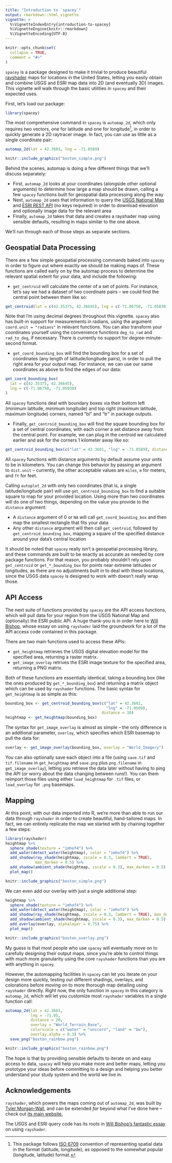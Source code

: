```yaml
---
title: "Introduction to `spacey`"
output: rmarkdown::html_vignette
vignette: >
  %\VignetteIndexEntry{introduction-to-spacey}
  %\VignetteEngine{knitr::rmarkdown}
  %\VignetteEncoding{UTF-8}
---
```


```r
knitr::opts_chunk$set(
  collapse = TRUE,
  comment = "#>"
)
```

`spacey` is a package designed to make it trivial to produce beautiful 
[rayshader](https://www.rayshader.com/) maps for locations in the United States,
letting you easily obtain and combine USGS and ESRI map data into 2D (and 
eventually 3D) images. This vignette will walk through the basic utilities
in `spacey` and their expected uses.

First, let's load our package:

```r
library(spacey)
```

The most comprehensive command in `spacey` is `automap_2d`, which only requires 
two vectors, one for latitude and one for longitude^[This package follows 
[ISO 6709](https://en.wikipedia.org/wiki/ISO_6709) convention of representing 
spatial data in the format (latitude, longitude), as opposed to the somewhat 
popular (longitude, latitude) format.], in order to quickly generate a 2D 
raytracer image. In fact, you can use as little as a single coordinate pair:

```r
automap_2d(lat = 42.3601, lng = -71.0589)
```

```r
knitr::include_graphics("boston_simple.png")
```

Behind the scenes, automap is doing a few different things that we'll discuss 
separately:

* First, `automap_2d` looks at your coordinates (alongside other optional 
arguments) to determine how large a map should be drawn, calling a few 
`spacey` functions built for geospatial data processing along the way
* Next, `automap_2d` uses that information to query the 
  [USGS National Map](https://www.usgs.gov/core-science-systems/national-geospatial-program/national-map)
  and [ESRI REST API](https://developers.arcgis.com/rest/) (no keys required) in
  order to download elevation and optionally image data for the relevant area
* Finally, `automap_2d` takes that data and creates a rayshader map using 
  sensible defaults, resulting in maps similar to the one above.

We'll run through each of those steps as separate sections. 

## Geospatial Data Processing

There are a few simple geospatial processing commands baked into `spacey` in 
order to figure out where exactly we should be making maps of. These functions 
are called early on by the automap process to determine the relevant spatial 
extent for your data, and include the following:

* `get_centroid` will calculate the center of a set of points. For instance, 
  let's say we had a dataset of two coordinate pairs -- we could find the 
  central point between them like so:
  
```r
get_centroid(lat = c(42.35375, 42.36645), lng = c(-71.06750, -71.05030))
```

Note that I'm using decimal degrees throughout this vignette. `spacey` also has 
built-in support for measurements in radians, using the argument 
`coord.unit = "radians"` in relevant functions. You can also transform your 
coordinates yourself using the convenience functions `deg_to_rad` and 
`rad_to_deg`, if necessary. There is currently no support for 
degree-minute-second format.

* `get_coord_bounding_box` will find the bounding box for a set of coordinates 
  (any length of latitude/longitude pairs), in order to pull the right area for 
  your output map. For instance, we can use our same coordinates as above to 
  find the edges of our data:

```r
get_coord_bounding_box(
  lat = c(42.35375, 42.36645),
  lng = c(-71.06750, -71.05030)
)
```

All `spacey` functions deal with boundary boxes via their bottom left 
(minimum latitude, minimum longitude) and top right (maximum latitude, 
maximum longitude) corners, named "bl" and "tr" in package outputs.

* Finally, `get_centroid_bounding_box` will find the square bounding box for a 
  set of central coordinates, with each corner a set distance away from the 
  central point. For example, we can plug in the centroid we calculated earlier 
  and ask for the corners 1 kilometer away like so:

```r
get_centroid_bounding_box(c("lat" = 42.3601, "lng" = -71.0589), distance = 1)
```

All `spacey` functions with distance arguments by default assume your units to 
be in kilometers. You can change this behavior by passing an argument to 
`dist.unit` -- currently, the other acceptable values are `miles`, `m` for 
meters, and `ft` for feet.

Calling `autoplot_2d` with only two coordinates (that is, a single 
latitude/longitude pair) will use `get_centroid_bounding_box` to find a suitable 
square to map for your provided location. Using more than two coordinates will 
do one of two things, depending on the value you provide to the `distance` 
argument:

* A `distance` argument of 0 or `NA` will call `get_coord_bounding_box` and
  then map the smallest rectangle that fits your data
* Any other `distance` argument will then call `get_centroid`, followed by 
  `get_centroid_bounding_box`, mapping a square of the specified distance around
  your data's central location
  
It should be noted that `spacey` really isn't a geospatial processing library, 
and these commands are built to be exactly as accurate as needed by core package
functions. For that reason, you probably shouldn't rely upon `get_centroid` or 
`get_*_bounding_box` for points near extreme latitudes or longitudes, as there
are no adjustments built in to deal with these locations, since the USGS data 
`spacey` is designed to work with doesn't really wrap those. 

## API Access

The next suite of functions provided by `spacey` are the API access functions, 
which will pull data for your region from the USGS National Map and (optionally)
the ESRI public API. A huge thank-you is in order here to 
[Will Bishop](https://wcmbishop.github.io/rayshader-demo/), whose essay on using
`rayshader` laid the groundwork for a lot of the API access code contained in 
this package.

There are two main functions used to access these APIs:

* `get_heightmap` retrieves the USGS digital elevation model for the specified 
  area, returning a raster matrix.
* `get_image_overlay` retrives the ESRI image texture for the specified area, 
  returning a PNG matrix.

Both of these functions are essentially identical, taking a bounding box 
(like the ones produced by `get_*_bounding_box`) and returning a matrix object
which can be used by `rayshader` functions. 
The basic syntax for `get_heightmap` is as simple as this:

```r
bounding_box <- get_centroid_bounding_box(c("lat" = 42.3601, 
                                            "lng" = -71.0589), 
                                          distance = 10)
heightmap <- get_heightmap(bounding_box)
```

The syntax for `get_image_overlay` is almost as simple -- the only difference is 
an additional parameter, `overlay`, which specifies which ESRI basemap to pull 
the data for:

```r
overlay <- get_image_overlay(bounding_box, overlay = "World_Imagery")
```

You can also optionally save each 
object into a file (using `save.tif` and `tif.filename` in `get_heightmap` and 
`save.png` plus `png.filename` in `get_image_overlay`), letting you retrieve 
the data later without having to ping the API (or worry about the data changing 
between runs!). You can them reimport those files using either `load_heightmap` 
for `.tif` files, or `load_overlay` for `.png` basemaps.

## Mapping

At this point, with our data imported into R, we're more than able to run our 
data through `rayshader` in order to create beautiful, hand-tailored maps. In 
fact, we can entirely replicate the map we started with by chaining together 
a few steps:

```r
library(rayshader)
heightmap %>%
  sphere_shade(texture = "imhof4") %>%
  add_water(detect_water(heightmap), color = "imhof4") %>%
  add_shadow(ray_shade(heightmap, zscale = 0.3, lambert = TRUE), 
             max_darken = 0.5) %>%
  add_shadow(ambient_shade(heightmap, zscale = 0.3), max_darken = 0.5) %>%
  plot_map()
```

```r
knitr::include_graphics("boston_simple.png")
```


We can even add our overlay with just a single additional step:

```r
heightmap %>%
  sphere_shade(texture = "imhof4") %>%
  add_water(detect_water(heightmap), color = "imhof4") %>%
  add_shadow(ray_shade(heightmap, zscale = 0.3, lambert = TRUE), max_darken = 0.5) %>%
  add_shadow(ambient_shade(heightmap, zscale = 0.3), max_darken = 0.5) %>%
  add_overlay(overlay, alphalayer = 0.75) %>%
  plot_map()
```

```r
knitr::include_graphics("boston_overlay.png")
```


My guess is that most people who use `spacey` will eventually move on to 
carefully designing their output maps, since you're able to control things with 
much more granularity using the core `rayshader` functions than you are 
with anything in `spacey`. 

However, the automapping facilities in `spacey` can let you 
iterate on your design more quickly, testing out different shadings, 
overlays, and colorations before moving on to more thorough map detailing using
`rayshader` directly. Right now, the only function in `spacey` in this category 
is `automap_2d`, which will let you customize most `rayshader` variables in a 
single function call:

```r
automap_2d(lat = 42.3601, 
           lng = -71.05, 
           distance = 20,
           overlay = "World_Terrain_Base", 
           colorscale = c("water" = "unicorn", "land" = "bw"),
           overlay.alpha = 0.3) %>%
  save_png("boston_rainbow.png")
```

```r
knitr::include_graphics("boston_rainbow.png")
```

The hope is that by providing sensible defaults to iterate on and easy access 
to data, `spacey` will help you make more and better maps, letting you prototype
your ideas before committing to a design and helping you better understand your 
study system and the world we live in.

## Acknowledgements

`rayshader`, which powers the maps coming out of `automap_2d`, was built by 
[Tyler Morgan-Wall](https://www.tylermw.com/), and can be extended _far_ 
beyond what I've done here -- check out 
[its main website.](https://www.rayshader.com/)

The USGS and ESRI query code has its roots in 
[Will Bishop's fantastic essay](https://wcmbishop.github.io/rayshader-demo/) on 
using `rayshader`.
